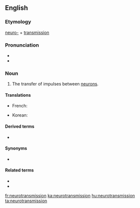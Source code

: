 ==English==

===Etymology===
[[neuro-]] + [[transmission]]

===Pronunciation===
* {{IPA|nuɹoʊtrænzˈmɪʃən|lang=en}}
* {{rhymes|ɪʃən|lang=en}}

===Noun===
{{en-noun}}
{{wikipedia}}

# {{label|en|neurology}} The transfer of impulses between [[neuron]]s.

====Translations====
{{trans-top|transfer of impulses between neurons}}
* French: {{t+|fr|neurotransmission}}
{{trans-mid}}
* Korean: {{t|ko|신경전달|tr=sin-gyeongjeondal}}
{{trans-bottom}}

====Derived terms====
* {{l|en|neurotransmissional}}

====Synonyms====
* {{l|en|synaptic transmission}}

====Related terms====
* {{l|en|neurotransmitter}}
* {{l|en|neurotransmissive}}

[[fr:neurotransmission]]
[[ka:neurotransmission]]
[[hu:neurotransmission]]
[[ta:neurotransmission]]